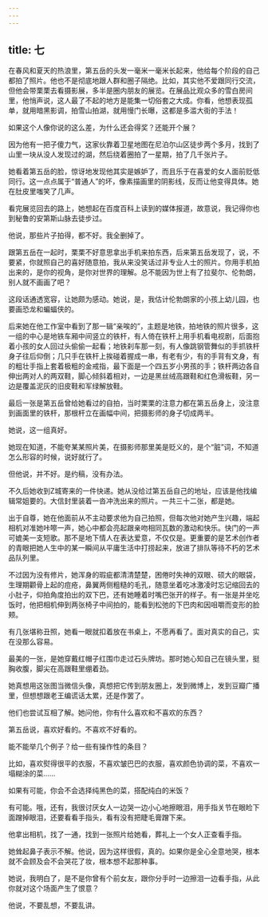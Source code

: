 ```yaml
---
---
---
```

title: 七
---




在春风和夏天的热浪里，第五岳的头发一毫米一毫米长起来，他给每个阶段的自己都拍了照片。他也不是彻底地跟人群和圈子隔绝。比如，其实他不爱跟同行交流，但他会带栗栗去看摄影展，多半是圈内朋友的展览。在展品比观众多的雪白房间里，他悄声说，这人最了不起的地方是能集一切俗套之大成。你看，他想表现孤单，就用暗黑影调，拍雪山拍湖，就用慢门长曝，这都是多滥大街的手法！

如果这个人像你说的这么差，为什么还会得奖？还能开个展？

因为他有一把子傻力气，这家伙靠着卫星地图在尼泊尔山区徒步两个多月，找到了山里一块从没人发现过的湖，然后绕着圈拍了一星期，拍了几千张片子。

她看着第五岳的脸，惊讶地发现他其实是嫉妒了，而且乐于在喜爱的女人面前贬低同行。这一点点属于“普通人”的坏，像素描画里的阴影线，反而让他变得具体。她在肚皮里嗤笑了几声。

看完展览回去的路上，她想起在百度百科上读到的媒体报道，故意说，我记得你也到秘鲁的安第斯山脉去徒步过。

他说，那些片子拍得，都不好。我全删掉了。

跟第五岳在一起时，栗栗不好意思拿出手机来拍东西，后来第五岳发现了，说，不要紧，你就照自己的喜好随意拍，我从来没笑话过非专业人士的照片。你用手机拍出来的，是你的视角，是你对世界的理解。总不能因为世上有了拉斐尔、伦勃朗，别人就不画画了吧？

这段话通透宽容，让她颇为感动。她说，是，我估计伦勃朗家的小孩上幼儿园，也要画恐龙和蝙蝠侠的。

后来她在他工作室中看到了那一辑“亲唉的”，主题是地铁，拍地铁的照片很多，这一组的中心是地铁车厢中间竖立的铁杆，有人倚在铁杆上用手机看电视剧，后面抱着小孩的女人回过头偷偷一起看；地铁刹车那一刻，有人像跳钢管舞似的手抓铁杆身子往后仰倒；几只手在铁杆上挨碰着握成一串，有老有少，有的手背有文身，有的粗壮手指上套着极粗的金戒指，最下面是一个四五岁小男孩的手；铁杆两边各自伸出两对人的两双鞋，脚心倾斜着相对，一边是黑丝绒高跟鞋和红色滑板鞋，另一边是覆盖泥灰的旧皮鞋和军绿解放鞋。

最后一张是第五岳曾给她看过的自拍，当时栗栗的注意力都在第五岳身上，没注意到画面里的铁杆，那根杆立在画幅中间，把摄影师的身子切成两半。

她说，这一组真好。

她现在知道，不能夸某某照片美，在摄影师那里美是贬义的，是个“脏”词，不知道怎么形容的时候，说好就行了。

但他说，并不好。是约稿，没有办法。

不久后她收到Z城寄来的一件快递。她从没给过第五岳自己的地址，应该是他找编辑常姐要的。大信封里装着一沓冲洗出来的照片。一共三十二张，都是她。

出于自尊，她在他面前从不主动要求他为自己拍照，但每次他对她产生兴趣，端起相机对准她咔嚓一声，她心中都会亮起跟亲吻相同瓦数的激动和快乐。快门的一声可媲美一支短歌。那不是地下情人在表达爱意，不仅仅是。更重要的是艺术创作者的青眼把她人生中的某一瞬间从平庸生活中打捞起来，放进了排队等待不朽的艺术品队列里。

不过因为没有修片，她浑身的瑕疵都清清楚楚，困倦时失神的双眼、硕大的眼袋，生理期颧骨上起的痘疮，鼻翼两侧粗糙的毛孔，随意坐着吃冰激凌时忘记缩回去的小肚子，仰拍角度拍出的双下巴，还有她睡着时嘴巴张开的样子。有一张是并坐吃饭时，他把相机伸到两张椅子中间拍的，能看到松弛的下巴肉和因咀嚼而变形的脸颊。

有几张堪称丑照，她看一眼就扣着放在书桌上，不愿再看了。面对真实的自己，实在没那么容易。

最美的一张，是她穿戴红帽子红围巾走过石头牌坊。那时她心知自己在镜头里，挺胸收腹，脚尖在高跟鞋里绷着劲。

她真想用这张图当微信头像，真想把它传到朋友圈上，发到微博上，发到豆瓣广播里，但想想跟老王编谎话太累，还是作罢了。

他们也尝试互相了解。她问他，你有什么喜欢和不喜欢的东西？

第五岳说，喜欢好看的。不喜欢不好看的。

能不能举几个例子？给一些有操作性的条目？

比如，喜欢熨得很平的衣服，不喜欢皱巴巴的衣服，喜欢颜色协调的菜，不喜欢一塌糊涂的菜……

如果有可能，你会不会选择纯黑色的菜，搭配纯白的米饭？

有可能。哦，还有，我很讨厌女人一边哭一边小心地擦眼泪，用手指关节在眼睑下面蹭掉眼泪，还要看看手指头，看有没有把睫毛膏蹭下来。

他拿出相机，找了一通，找到一张照片给她看，葬礼上一个女人正查看手指。

她耸起鼻子表示不解。他说，因为这样很假，真的。如果你是全心全意地哭，根本就不会顾及会不会哭花了妆，根本想不起那种事。

她说，我明白了，是不是你曾有个前女友，跟你分手时一边擦泪一边看手指，从此你就对这个场面产生了恨意？

他说，不要乱想，不要乱讲。